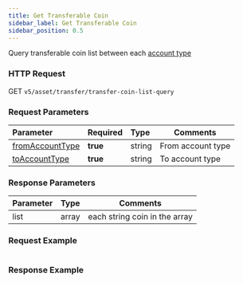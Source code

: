 ```yaml
---
title: Get Transferable Coin
sidebar_label: Get Transferable Coin
sidebar_position: 0.5
---
```


Query transferable coin list between each [account type](../enum#accounttype)

### HTTP Request
GET `v5/asset/transfer/transfer-coin-list-query`

### Request Parameters
| Parameter | Required | Type | Comments|
|:----- |:-------|:-----|------ |
|[fromAccountType](../enum#accounttype) |**true** |string |From account type |
|[toAccountType](../enum#accounttype) |**true** |string |To account type |

### Response Parameters
| Parameter | Type | Comments|
|:----- |:-----|----- |
|list |array|each string coin in the array |

### Request Example

<Tabs>
<TabItem value="console" label="Console">

```http
```

</TabItem>
</Tabs>

### Response Example

<Tabs>
<TabItem value="js response" label="response">

```json

```
</TabItem>
</Tabs>